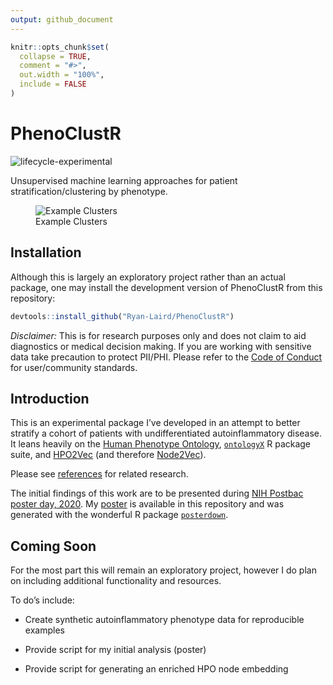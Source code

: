 ```yaml
---
output: github_document
---
```


<!-- README.md is generated from README.Rmd. Please edit that file -->

```r
knitr::opts_chunk$set(
  collapse = TRUE,
  comment = "#>",
  out.width = "100%",
  include = FALSE
)
```

# PhenoClustR

<!-- badges: start -->
![lifecycle-experimental](https://img.shields.io/badge/lifecycle-experimental-orange.svg)
<!-- badges: end -->

Unsupervised machine learning approaches for patient stratification/clustering by phenotype. 

![Example Clusters](figures/onto_emb_cluster.png)

## Installation

Although this is largely an exploratory project rather than an actual package, one may install the development version of PhenoClustR from this repository:
```r
devtools::install_github("Ryan-Laird/PhenoClustR")
```

*Disclaimer:* This is for research purposes only and does not claim to aid diagnostics or medical decision making. If you are working with sensitive data take precaution to protect PII/PHI. Please refer to the [Code of Conduct](CODE_OF_CONDUCT.md) for user/community standards.


## Introduction

This is an experimental package I've developed in an attempt to better stratify a cohort of patients with undifferentiated autoinflammatory disease. It leans heavily on the [Human Phenotype Ontology](https://hpo.jax.org/app/), [`ontologyX`](https://cran.r-project.org/web/packages/ontologyIndex/vignettes/intro-to-ontologyX.html) R package suite, and [HPO2Vec](https://github.com/shenfc/HPO2Vec) (and therefore [Node2Vec](https://github.com/aditya-grover/node2vec)).

Please see [references](references/) for related research. 

The initial findings of this work are to be presented during [NIH Postbac poster day, 2020](https://www.training.nih.gov/postbac_poster_day). My [poster](poster/poster.pdf) is available in this repository and was generated with the wonderful R package [`posterdown`](https://github.com/brentthorne/posterdown). 


## Coming Soon

For the most part this will remain an exploratory project, however I do plan on including additional functionality and resources.

To do's include:

- Create synthetic autoinflammatory phenotype data for reproducible examples

- Provide script for my initial analysis (poster)

- Provide script for generating an enriched HPO node embedding
